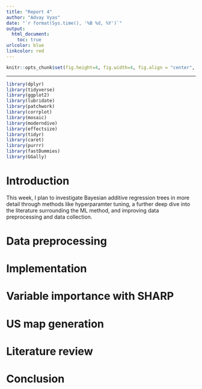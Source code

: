 ```yaml
---
title: "Report 4"
author: "Advay Vyas"
date: "`r format(Sys.time(), '%B %d, %Y')`"
output:
  html_document:
    toc: true
urlcolor: blue
linkcolor: red
---
```


```r
knitr::opts_chunk$set(fig.height=4, fig.width=4, fig.align = "center", warning=FALSE, echo=TRUE, tidy=TRUE, tidy.opts=list(width.cutoff=60))
```

------------------------------------------------------------------------

```r
library(dplyr)
library(tidyverse)
library(ggplot2)
library(lubridate)
library(patchwork)
library(corrplot)
library(mosaic)
library(moderndive)
library(effectsize)
library(tidyr)
library(caret)
library(purrr)
library(fastDummies)
library(GGally)
```

# Introduction
This week, I plan to investigate Bayesian additive regression trees in more detail through methods like hyperparamter tuning, a further deep dive into the literature surrounding the ML method, and improving data preprocessing and data collection. 

# Data preprocessing

# Implementation

# Variable importance with SHARP

# US map generation

# Literature review

# Conclusion